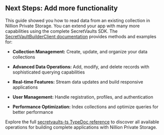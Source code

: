 ## Next Steps: Add more functionality

This guide showed you how to read data from an existing collection in Nillion Private Storage. You can extend your app with many more capabilities using the complete SecretVaults SDK. The [SecretVaultBuilderClient documentation](https://nillion.pub/secretvaults-ts/classes/SecretVaultBuilderClient.html) provides methods and examples for:

- **Collection Management:** Create, update, and organize your data collections

- **Advanced Data Operations:** Add, modify, and delete records with sophisticated querying capabilities

- **Real-time Features:** Stream data updates and build responsive applications

- **User Management:** Handle registration, profiles, and authentication

- **Performance Optimization:** Index collections and optimize queries for better performance

Explore the full [secretvaults-ts TypeDoc reference](https://nillion.pub/secretvaults-ts/) to discover all available operations for building complete applications with Nillion Private Storage.
